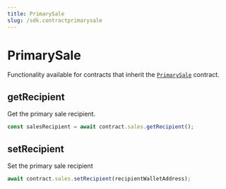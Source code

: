 ```yaml
---
title: PrimarySale
slug: /sdk.contractprimarysale
---
```


# PrimarySale

Functionality available for contracts that inherit the [`PrimarySale`](/contracts/PrimarySale) contract.

## getRecipient

Get the primary sale recipient.

```javascript
const salesRecipient = await contract.sales.getRecipient();
```

## setRecipient

Set the primary sale recipient

```javascript
await contract.sales.setRecipient(recipientWalletAddress);
```
